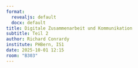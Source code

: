 ```yaml
---
format: 
  revealjs: default
  docx: default
title: Digitale Zusammenarbeit und Kommunikation 
subtitle: Teil 2
author: Richard Conrardy
institute: PHBern, IS1
date: 2025-10-01 12:15
room: "B303"
---
```

